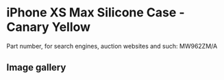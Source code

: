
# iPhone XS Max Silicone Case - Canary Yellow

Part number, for search engines, auction websites and such: MW962ZM/A

## Image gallery

<div style={{ width: "768px" }}>
  <GalleryComponent
    images={[
      {
        original: "/everysource/MW962.webp",
        thumbnail: "/everypreview/MW962.webp",
      },
      {
        original: "/everysource/MW962_AV1_GOLD.webp",
        thumbnail: "/everypreview/MW962_AV1_GOLD.webp",
      },
      {
        original: "/everysource/MW962_AV1_SILVER.webp",
        thumbnail: "/everypreview/MW962_AV1_SILVER.webp",
      },
      {
        original: "/everysource/MW962_AV1_SPACE_GRAY.webp",
        thumbnail: "/everypreview/MW962_AV1_SPACE_GRAY.webp",
      },
      {
        original: "/everysource/MW962_AV2.webp",
        thumbnail: "/everypreview/MW962_AV2.webp",
      }
    ]}
  />
</div>